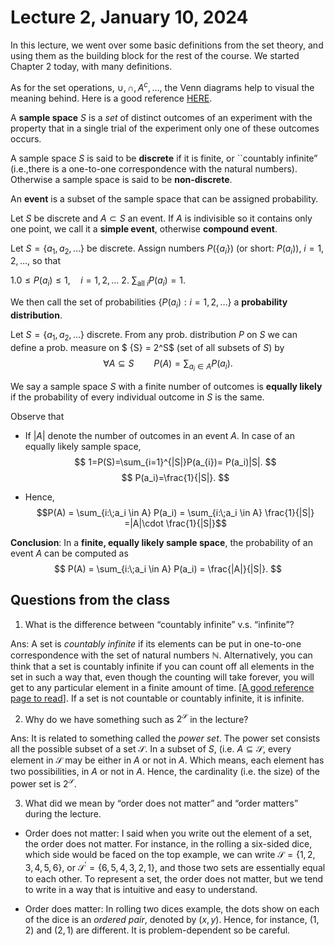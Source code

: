 # Lecture 2, January 10, 2024

In this lecture, we went over some basic definitions from the set theory, and using them as the building block for the rest of the course. We started Chapter 2 today, with many definitions.

As for the set operations, $\cup,\cap,A^c,...$, the Venn diagrams help to visual the meaning behind. Here is a good reference [HERE](https://www.edrawmax.com/article/venn-diagram-symbols-and-set-notations.html).

::: {.definition name="sample space"}
A **sample space** $S$ is a *set* of distinct outcomes of an experiment with the property that in a single trial of the experiment only one of these outcomes occurs.
:::

::: {.definition name="Discrete and non-discrete sample space"}
A sample space $S$ is said to be **discrete** if it is finite, or ``countably infinite"  (i.e.,there is a one-to-one correspondence with the natural numbers). Otherwise a sample space is said to be **non-discrete**.
:::

::: {.definition name="Event"}
An **event** is a subset of the sample space that can be assigned probability. 
:::
::: {.definition name="Simple/Compound event"}
Let $S$ be discrete and $A\subset S$ an event. If $A$ is indivisible so it contains only one point, we call it a **simple event**, otherwise **compound event**. 
:::

::: {.definition name="Probability distribution"}
Let $S=\{a_1,a_2,\dots\}$ be discrete. Assign numbers $P(\{a_i\})$ (or short: $P(a_i)$), $i=1,2,\dots$, so that

1.$0\leq P(a_i)\leq 1,\quad i=1,2,\dots$
2. $\sum_{\text{all }i}P(a_i)=1$. 

We then call the set of probabilities $\{P(a_i):i=1,2,\dots\}$ a **probability distribution**.
:::

::: {.definition}
Let $S=\{a_1,a_2,\dots\}$ discrete. From any prob. distribution $P$ on $S$ we can define a prob. measure on $ {\mathcal S} = 2^S$ (set of all subsets of  $S$) by
$$\forall A \subseteq S \qquad P(A)=\sum_{a_i\in A}P(a_i).$$ 
:::

::: {.definition name="Equally likely"}
We say a sample space $S$ with a finite number of outcomes is **equally likely** if the probability of every individual outcome in $S$ is the same.
:::


Observe that 

* If $|A|$ denote the number of outcomes in an event $A$. In case of an equally likely sample space,
$$
1=P(S)=\sum_{i=1}^{|S|}P(a_{i})= P(a_i)|S|.
$$
$$
P(a_i)=\frac{1}{|S|}.
$$

* Hence,
$$P(A) = \sum_{i:\;a_i \in A} P(a_i) = \sum_{i:\;a_i \in A} \frac{1}{|S|} =|A|\cdot  \frac{1}{|S|}$$


**Conclusion**: In a **finite, equally likely sample space**, the probability of an event $A$ can be computed as
$$
P(A) = \sum_{i:\;a_i \in A} P(a_i) = \frac{|A|}{|S|}.
$$

## Questions from the class

1. What is the difference between "countably infinite" v.s. "infinite"?

Ans: A set is *countably infinite* if its elements can be put in one-to-one correspondence with the set of natural numbers $\mathbb{N}$. Alternatively, you can think that a set is countably infinite if you can count off all elements in the set in such a way that, even though the counting will take forever, you will get to any particular element in a finite amount of time. [[A good reference page to read](https://mathinsight.org/definition/countably_infinite)]. If a set is not countable or countably infinite, it is infinite.

2. Why do we have something such as $2^\mathcal{S}$ in the lecture?

Ans: It is related to something called the *power set*. The power set consists all the possible subset of a set $\mathcal{S}$. In a subset of $S$, (i.e. $A \subseteq \mathcal{S}$, every element in $\mathcal{S}$ may be either in $A$ or not in $A$. Which means, each element has two possibilities, in $A$ or not in $A$. Hence, the cardinality (i.e. the size) of the power set is $2^\mathcal{S}$.

3. What did we mean by "order does not matter" and "order matters" during the lecture.

- Order does not matter: I said when you write out the element of a set, the order does not matter. For instance, in the rolling a six-sided dice, which side would be faced on the top example, we can write $\mathcal{S} = \{1,2,3,4,5,6\}$, or $\mathcal{S}^\prime=\{6,5,4,3,2,1\}$, and those two sets are essentially equal to each other. To represent a set, the order does not matter, but we tend to write in a way that is intuitive and easy to understand.

- Order does matter: In rolling two dices example, the dots show on each of the dice is an *ordered pair*, denoted by $(x,y)$. Hence, for instance, $(1,2)$ and $(2,1)$ are different. It is problem-dependent so be careful. 